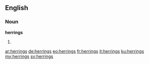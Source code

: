 ==English==

===Noun===
'''herrings'''

# {{plural of|herring}}

[[ar:herrings]]
[[de:herrings]]
[[eo:herrings]]
[[fr:herrings]]
[[it:herrings]]
[[ku:herrings]]
[[my:herrings]]
[[sv:herrings]]